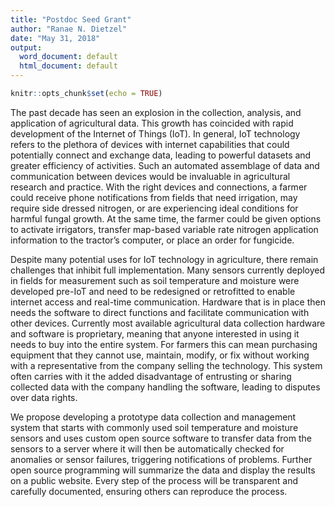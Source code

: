 ---
title: "Postdoc Seed Grant"
author: "Ranae N. Dietzel"
date: "May 31, 2018"
output:
  word_document: default
  html_document: default
---

```{r setup, include=FALSE}
knitr::opts_chunk$set(echo = TRUE)
```

The past decade has seen an explosion in the collection, analysis, and application of agricultural data. This growth has coincided with rapid development of the Internet of Things (IoT). In general, IoT technology refers to the plethora of devices with internet capabilities that could potentially connect and exchange data, leading to powerful datasets and greater efficiency of activities. Such an automated assemblage of data and communication between devices would be invaluable in agricultural research and practice. With the right devices and connections, a farmer could receive phone notifications from fields that need irrigation, may require side dressed nitrogen, or are experiencing ideal conditions for harmful fungal growth. At the same time, the farmer could be given options to activate irrigators, transfer map-based variable rate nitrogen application information to the tractor’s computer, or place an order for fungicide.

Despite many potential uses for IoT technology in agriculture, there remain challenges that inhibit full implementation. Many sensors currently deployed in fields for measurement such as soil temperature and moisture were developed pre-IoT and need to be redesigned or retrofitted to enable internet access and real-time communication. Hardware that is in place then needs the software to direct functions and facilitate communication with other devices. Currently most available agricultural data collection hardware and software is proprietary, meaning that anyone interested in using it needs to buy into the entire system. For farmers this can mean purchasing equipment that they cannot use, maintain, modify, or fix without working with a representative from the company selling the technology. This system often carries with it the added disadvantage of entrusting or sharing collected data with the company handling the software, leading to disputes over data rights. 

We propose developing a prototype data collection and management system that starts with commonly used soil temperature and moisture sensors and uses custom open source software to transfer data from the sensors to a server where it will then be automatically checked for anomalies or sensor failures, triggering notifications of problems. Further open source programming will summarize the data and display the results on a public website. Every step of the process will be transparent and carefully documented, ensuring others can reproduce the process.           

